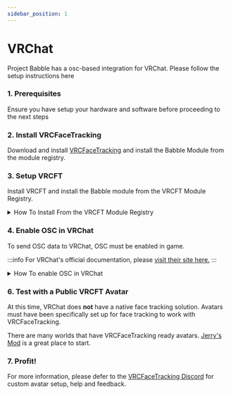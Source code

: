 ```yaml
---
sidebar_position: 1
---
```


# VRChat
Project Babble has a osc-based integration for VRChat. Please follow the setup instructions here

### 1. Prerequisites 
Ensure you have setup your hardware and software before proceeding to the next steps

### 2. Install VRCFaceTracking
Download and install [VRCFaceTracking](https://docs.vrcft.io/) and install the Babble Module from the module registry. 

### 3. Setup VRCFT 
Install VRCFT and install the Babble module from the VRCFT Module Registry.
<details>
  <summary>How To Install From the VRCFT Module Registry</summary>

  1. Go to the Module Registry Tab in VRCFaceTracking
  1. Select the babble module
  1. Click the "Install" button

  ---
  <div style={{
    width: '90%',
    height: 'auto',
    margin: 'auto',
    display: 'block'
  }}>
  </div>
    <img src={require("@site/static/img/vrcft_module_install.png").default}/>
</details>

### 4. Enable OSC in VRChat
To send OSC data to VRChat, OSC must be enabled in game. 

:::info
For VRChat's official documentation, please [visit their site here.](https://docs.vrchat.com/docs/osc-overview)
:::

<details>
  <summary>How To enable OSC in VRChat</summary>

  1. Open your radial menu
  1. Click the "Enabled" field to turn OSC on.
  ---
  <div style={{
    width: '90%',
    height: 'auto',
    margin: 'auto',
    display: 'flex'
  }}>
  </div>
    <img src={require("@site/static/img/vrc_osc_menu.png").default}/>
</details>

### 6. Test with a Public VRCFT Avatar
At this time, VRChat does **not** have a native face tracking solution. Avatars must have been specifically set up for face tracking to work with VRCFaceTracking.

There are many worlds that have VRCFaceTracking ready avatars. [Jerry's Mod](https://vrchat.com/home/launch?worldId=wrld_b24fbb7c-9369-4cff-9242-32a35d44a8e8) is a great place to start.

### 7. Profit!
For more information, please defer to the [VRCFaceTracking Discord](https://discord.com/invite/vrcft) for custom avatar setup, help and feedback.